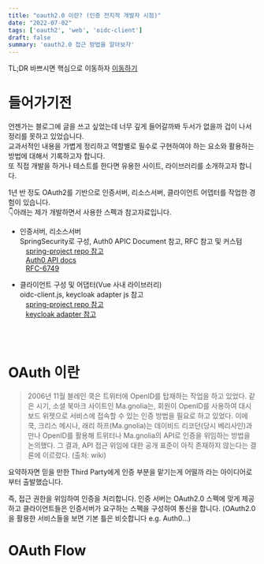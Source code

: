 ```yaml
---
title: "oauth2.0 이란? (인증 전지적 개발자 시점)"
date: "2022-07-02"
tags: ['oauth2', 'web', 'oidc-client']
draft: false
summary: 'oauth2.0 접근 방법을 알아보자'
---
```


TL;DR 바쁘시면 핵심으로 이동하자 [이동하기](#oauth-flow)

# 들어가기전
언젠가는 블로그에 글을 쓰고 싶었는데 너무 깊게 들어갈까봐 두서가 없을까 겁이 나서 정리를 못하고 있었습니다. <br/>
교과서적인 내용을 가볍게 정리하고 역할별로 필수로 구현하여야 하는 요소와 활용하는 방법에 대해서 기록하고자 합니다. <br/>
또 직접 개발을 하거나 테스트를 한다면 유용한 사이트, 라이브러리를 소개하고자 합니다.

1년 반 정도 OAuth2를 기반으로 인증서버, 리소스서버, 클라이언트 어뎁터를 작업한 경험이 있습니다. <br/>
👇아래는 제가 개발하면서 사용한 스펙과 참고자료입니다.

- 인증서버, 리소스서버 <br/>
SpringSecurity로 구성, Auth0 APIC Document 참고, RFC 참고 및 커스텀 <br/>
&nbsp;&nbsp;&nbsp;[spring-project repo 참고](https://github.com/spring-projects/spring-security-samples/tree/main/servlet/spring-boot/java/oauth2/authorization-server)<br/>
&nbsp;&nbsp;&nbsp;[Auth0 API docs](https://auth0.com/docs/api/authentication) <br/>
&nbsp;&nbsp;&nbsp;[RFC-6749](https://datatracker.ietf.org/doc/html/rfc6749)

- 클라이언트 구성 및 어댑터(Vue 사내 라이브러리) <br/>
oidc-client.js, keycloak adapter js 참고 <br/>
&nbsp;&nbsp;&nbsp;[spring-project repo 참고](https://github.com/IdentityModel/oidc-client-js/wiki) <br/>
&nbsp;&nbsp;&nbsp;[keycloak adapter 참고](https://github.com/keycloak/keycloak-documentation/blob/main/securing_apps/topics/oidc/javascript-adapter.adoc)


<br/><br/>

# OAuth 이란
> 2006년 11월 블레인 쿡은 트위터에 OpenID를 탑재하는 작업을 하고 있었다. 
> 같은 시기, 소셜 북마크 사이트인 Ma.gnolia는, 회원이 OpenID를 사용하여 대시보드 위젯으로 서비스에 접속할 수 있는 인증 방법을 필요로 하고 있었다. 
> 이에 쿡, 크리스 메시나, 래리 하프(Ma.gnolia)는 데이비드 리코던(당시 베리사인)과 만나 OpenID를 활용해 트위터나 Ma.gnolia의 API로 인증을 위임하는 방법을 논의했다. 
> 그 결과, API 접근 위임에 대한 공개 표준이 아직 존재하지 않는다는 결론에 이르렀다.
> (출처: wiki)

요약하자면 믿을 만한 Third Party에게 인증 부분을 맡기는게 어떨까 라는 아이디어로 부터 출발했습니다.

즉, 접근 권한을 위임하여 인증을 처리합니다. 인증 서버는 OAuth2.0 스펙에 맞게 제공하고 클라이언트들은 인증서버가 요구하는 스펙을 구성하여 통신을 합니다.
(OAuth2.0 을 활용한 서비스들을 보면 기본 틀은 비슷합니다 e.g. Auth0...)

# OAuth Flow
